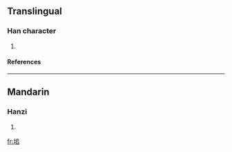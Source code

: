 ==Translingual==
===Han character===
{{Han char|rn=32|rad=土|as=06|sn=9|four=|canj=土竹口口 (GHRR)}}
# {{defn|Han|sort=土06}}
====References====
{{Han ref|kx=0228.020|dkj=05042|dj=0464.010|hdz=10439.180|uh=5796|ud=22422}}
----
==Mandarin==
===Hanzi===
{{cmn-hanzi|pin=[[duī]] ([[dui1]]), [[shǎng]] ([[shang3]])|wg=tui<sup>1</sup>, shang<sup>3</sup>}}
# {{defn|Mandarin}}

[[fr:垖]]